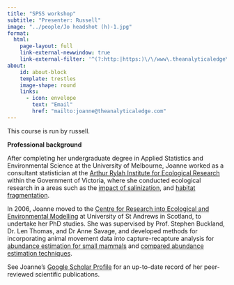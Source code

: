 ```yaml
---
title: "SPSS workshop"
subtitle: "Presenter: Russell"
image: "../people/Jo headshot (h)-1.jpg"
format:
  html:
    page-layout: full
    link-external-newwindow: true
    link-external-filter: '^(?:http:|https:)\/\/www\.theanalyticaledge\.com\/custom'
about:
    id: about-block
    template: trestles
    image-shape: round
    links:
      - icon: envelope
        text: "Email"
        href: "mailto:joanne@theanalyticaledge.com"
---
```


This course is run by russell.

**Professional background**

After completing her undergraduate degree in Applied Statistics and Environmental Science at the University of Melbourne, Joanne worked as a consultant statistician at the [Arthur Rylah Institute for Ecological Research](https://www.ari.vic.gov.au) within the Government of Victoria, where she conducted ecological research in a areas such as the [impact of salinization](http://onlinelibrary.wiley.com/doi/10.1111/j.1365-2427.2006.01672.x/abstract), and [habitat fragmentation](http://www.publish.csiro.au/nid/144/display/citation/paper/WR07010.htm).

In 2006, Joanne moved to the [Centre for Research into Ecological and Environmental Modelling](http://creem2.st-andrews.ac.uk/) at University of St Andrews in Scotland, to undertake her PhD studies. She was supervised by Prof. Stephen Buckland, Dr. Len Thomas, and Dr Anne Savage, and developed methods for incorporating animal movement data into capture-recapture analysis for [abundance estimation for small mammals](http://onlinelibrary.wiley.com/doi/10.1111/j.2041-210X.2012.00205.x/abstract) and [compared abundance estimation techniques](https://wildlife.onlinelibrary.wiley.com/doi/abs/10.1002/wsb.651).

See Joanne's [Google Scholar Profile](https://scholar.google.com.au/citations?user=XnnIFvAAAAAJ&hl=en) for an up-to-date record of her peer-reviewed scientific publications.
